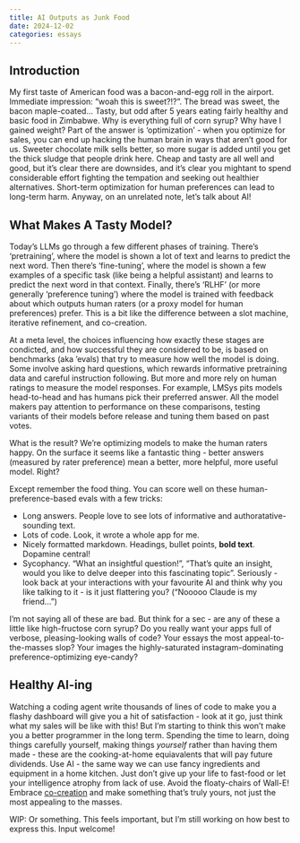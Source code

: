 ```yaml
---
title: AI Outputs as Junk Food
date: 2024-12-02
categories: essays
---
```


## Introduction

My first taste of American food was a bacon-and-egg roll in the airport. Immediate impression: "woah this is sweet?!?". The bread was sweet, the bacon maple-coated... Tasty, but odd after 5 years eating fairly healthy and basic food in Zimbabwe. Why is everything full of corn syrup? Why have I gained weight? Part of the answer is 'optimization' - when you optimize for sales, you can end up hacking the human brain in ways that aren't good for us. Sweeter chocolate milk sells better, so more sugar is added until you get the thick sludge that people drink here. Cheap and tasty are all well and good, but it's clear there are downsides, and it's clear you mightant to spend considerable effort fighting the tempation and seeking out healthier alternatives. Short-term optimization  for human preferences can lead to long-term harm. Anyway, on an unrelated note, let's talk about AI!

## What Makes A Tasty Model?

Today's LLMs go through a few different phases of training. There's 'pretraining', where the model is shown a lot of text and learns to predict the next word. Then there's 'fine-tuning', where the model is shown a few examples of a specific task (like being a helpful assistant) and learns to predict the next word in that context. Finally, there's 'RLHF' (or more generally 'preference tuning') where the model is trained with feedback about which outputs human raters (or a proxy model for human preferences) prefer. This is a bit like the difference between a slot machine, iterative refinement, and co-creation.

At a meta level, the choices influencing how exactly these stages are condicted, and how successful they are considered to be, is based on benchmarks (aka 'evals) that try to measure how well the model is doing. Some involve asking hard questions, which rewards informative pretraining data and careful instruction following. But more and more rely on human ratings to measure the model responses. For example, LMSys pits models head-to-head and has humans pick their preferred answer. All the model makers pay attention to performance on these comparisons, testing variants of their models before release and tuning them based on past votes.

What is the result? We're optimizing models to make the human raters happy. On the surface it seems like a fantastic thing - better answers (measured by rater preference) mean a better, more helpful, more useful model. Right?

Except remember the food thing. You can score well on these human-preference-based evals with a few tricks:

- Long answers. People love to see lots of informative and authoratative-sounding text.
- Lots of code. Look, it wrote a whole app for me.
- Nicely formatted markdown. Headings, bullet points, **bold text**. Dopamine central!
- Sycophancy. "What an insightful question!", "That's quite an insight, would you like to delve deeper into this fascinating topic". Seriously - look back at your interactions with your favourite AI and think why you like talking to it - is it just flattering you? ("Nooooo Claude is my friend...")

I'm not saying all of these are bad. But think for a sec - are any of these a little like high-fructose corn syrup? Do you really want your apps full of verbose, pleasing-looking walls of code? Your essays the most appeal-to-the-masses slop? Your images the highly-saturated instagram-dominating preference-optimizing eye-candy?

## Healthy AI-ing

Watching a coding agent write thousands of lines of code to make you a flashy dashboard will give you a hit of satisfaction - look at it go, just think what my sales will be like with this! But I'm starting to think this won't make you a better programmer in the long term. Spending the time to learn, doing things carefully yourself, making things *yourself* rather than having them made - these are the cooking-at-home equiavalents that will pay future dividends. Use AI - the same way we can use fancy ingredients and equipment in a home kitchen. Just don't give up your life to fast-food or let your intelligence atrophy from lack of use. Avoid the floaty-chairs of Wall-E! Embrace [co-creation](essays/3_modes.qmd#co-creation) and make something that's truly yours, not just the most appealing to the masses.

WIP: Or something. This feels important, but I'm still working on how best to express this. Input welcome!
